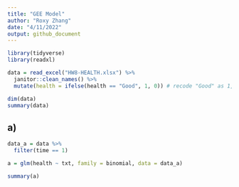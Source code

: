 ```yaml
---
title: "GEE Model"
author: "Roxy Zhang"
date: "4/11/2022"
output: github_document
---
```


```r
library(tidyverse)
library(readxl)
```

```r
data = read_excel("HW8-HEALTH.xlsx") %>% 
  janitor::clean_names() %>% 
  mutate(health = ifelse(health == "Good", 1, 0)) # recode "Good" as 1, "Poor" as 0

dim(data)
summary(data)
```

## a)

```r
data_a = data %>% 
  filter(time == 1)

a = glm(health ~ txt, family = binomial, data = data_a)

summary(a)
```

